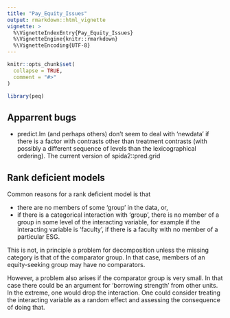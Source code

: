 ```yaml
---
title: "Pay_Equity_Issues"
output: rmarkdown::html_vignette
vignette: >
  %\VignetteIndexEntry{Pay_Equity_Issues}
  %\VignetteEngine{knitr::rmarkdown}
  %\VignetteEncoding{UTF-8}
---
```


```r
knitr::opts_chunk$set(
  collapse = TRUE,
  comment = "#>"
)
```

```r
library(peq)
```

## Apparrent bugs

- predict.lm (and perhaps others) don't seem to deal with 'newdata' if there is a factor with
  contrasts other than treatment contrasts (with possibly a different sequence of levels than
  the lexicographical ordering). The current version of spida2::pred.grid 
  

## Rank deficient models

Common reasons for a rank deficient model is that 

- there are no members of some 'group' in the data, or, 
- if there is a categorical interaction with 'group', there is no member of a group in some level of the interacting variable, for example if the interacting variable is 'faculty', if there is a faculty with no member of a particular ESG.

This is not, in principle a problem for decomposition unless the missing category is that of the comparator group. In that case, members of an equity-seeking group may have no comparators.

However, a problem also arises if the comparator group is very small.  In that case there could be an argument for 'borrowing strength' from other units. In the extreme, one would drop the interaction. One could consider treating the interacting variable as a random effect and assessing the consequence of doing that. 


